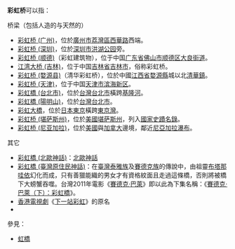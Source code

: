 '''彩虹桥'''可以指：
;桥梁（包括人造的与天然的）
*[[彩虹桥_(广州)|彩虹桥 (广州)]]，位於[[廣州市|廣州市]][[荔灣區|荔灣區]][[西华路|西華路]]西端。
*[[彩虹桥_(深圳)|彩虹桥 (深圳)]]，位於[[深圳市|深圳市]][[洪湖公园|洪湖公园]]旁。
*[[彩虹桥_(顺德)|彩虹桥 (顺德)]]（彩虹建筑物），位于中国[[广东省|广东省]][[佛山市|佛山市]][[顺德区|顺德区]][[大良街道|大良街道]]。
*[[江湾大桥_(吉林)|江湾大桥 (吉林)]]，位于中国[[吉林省|吉林省]][[吉林市|吉林市]]，俗称彩虹桥。
*[[彩虹桥_(婺源县)|彩虹桥 (婺源县)]]（清华彩虹桥），位於中國[[江西省|江西省]][[婺源縣|婺源縣]]城以北[[清華鎮|清華鎮]]。
*[[彩虹桥_(天津)|彩虹桥 (天津)]]，位于中国[[天津市|天津市]][[滨海新区|滨海新区]]。
*[[彩虹橋_(台北市)|彩虹橋 (台北市)]]，位於[[台灣|台灣]][[台北市|台北市]]橫跨[[基隆河|基隆河]]。
*[[彩虹橋_(陽明山)|彩虹橋 (陽明山)]]，位於[[台灣|台灣]][[台北市|台北市]]。
*[[彩虹大橋|彩虹大橋]]，位於[[日本|日本]][[東京|東京]]橫跨[[東京灣|東京灣]]。
*[[彩虹桥_(堪萨斯州)|彩虹桥 (堪萨斯州)]]，位於[[美國|美國]][[堪萨斯州|堪萨斯州]]，列入[[國家史蹟名錄|國家史蹟名錄]]。
*[[彩虹橋_(尼亞加拉)|彩虹桥 (尼亚加拉)]]，位於[[美國|美國]]與[[加拿大|加拿大]]邊境，鄰近[[尼亞加拉瀑布|尼亞加拉瀑布]]。

;其它
*[[彩虹橋_(北歐神話)|彩虹橋 (北歐神話)]]：[[北歐神話|北歐神話]]
*[[彩虹橋_(臺灣原住民神話)|彩虹橋 (臺灣原住民神話)]]：在[[臺灣|臺灣]][[泰雅族|泰雅族]]及[[賽德克族|賽德克族]]的傳說中，由祖靈[[布塔那哇依|布塔那哇依]]幻化而成，只有善獵能織的男女才有資格紋面且走過這條橋，否則將被橋下大螃蟹吞噬。台灣2011年電影《[[賽德克·巴萊|賽德克·巴萊]]》即以此為下集名稱：《[[賽德克·巴萊#下集：彩虹橋|賽德克·巴萊（下）：彩虹橋]]》。
*[[香港|香港]][[電視劇|電視劇]]《[[下一站彩虹|下一站彩虹]]》的原名
*{{tsl|en|Rainbow Bridge (pets)|彩虹桥 (诗歌中宠物离世后的栖息地)}}

參見：

*[[虹橋|虹橋]]

{{Disambig|C|cat=三字消歧義}}